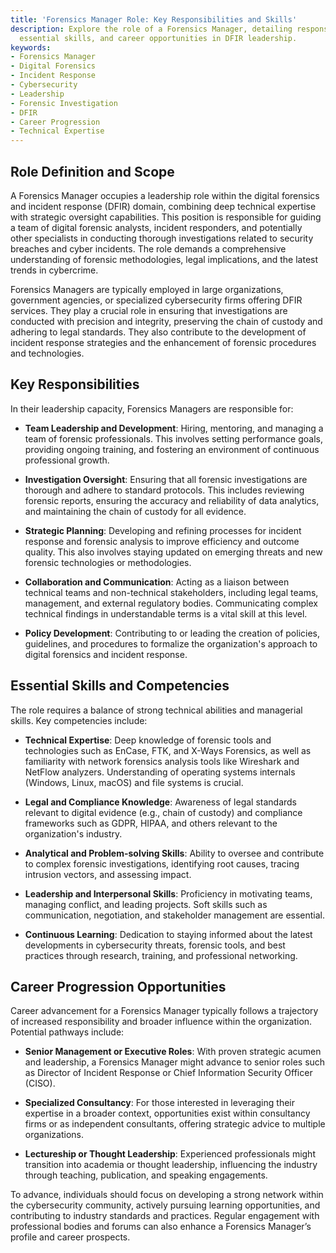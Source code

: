 ```yaml
---
title: 'Forensics Manager Role: Key Responsibilities and Skills'
description: Explore the role of a Forensics Manager, detailing responsibilities,
  essential skills, and career opportunities in DFIR leadership.
keywords:
- Forensics Manager
- Digital Forensics
- Incident Response
- Cybersecurity
- Leadership
- Forensic Investigation
- DFIR
- Career Progression
- Technical Expertise
---
```


## Role Definition and Scope

A Forensics Manager occupies a leadership role within the digital forensics and incident response (DFIR) domain, combining deep technical expertise with strategic oversight capabilities. This position is responsible for guiding a team of digital forensic analysts, incident responders, and potentially other specialists in conducting thorough investigations related to security breaches and cyber incidents. The role demands a comprehensive understanding of forensic methodologies, legal implications, and the latest trends in cybercrime.

Forensics Managers are typically employed in large organizations, government agencies, or specialized cybersecurity firms offering DFIR services. They play a crucial role in ensuring that investigations are conducted with precision and integrity, preserving the chain of custody and adhering to legal standards. They also contribute to the development of incident response strategies and the enhancement of forensic procedures and technologies.

## Key Responsibilities

In their leadership capacity, Forensics Managers are responsible for:

- **Team Leadership and Development**: Hiring, mentoring, and managing a team of forensic professionals. This involves setting performance goals, providing ongoing training, and fostering an environment of continuous professional growth.

- **Investigation Oversight**: Ensuring that all forensic investigations are thorough and adhere to standard protocols. This includes reviewing forensic reports, ensuring the accuracy and reliability of data analytics, and maintaining the chain of custody for all evidence.

- **Strategic Planning**: Developing and refining processes for incident response and forensic analysis to improve efficiency and outcome quality. This also involves staying updated on emerging threats and new forensic technologies or methodologies.

- **Collaboration and Communication**: Acting as a liaison between technical teams and non-technical stakeholders, including legal teams, management, and external regulatory bodies. Communicating complex technical findings in understandable terms is a vital skill at this level.

- **Policy Development**: Contributing to or leading the creation of policies, guidelines, and procedures to formalize the organization's approach to digital forensics and incident response.

## Essential Skills and Competencies

The role requires a balance of strong technical abilities and managerial skills. Key competencies include:

- **Technical Expertise**: Deep knowledge of forensic tools and technologies such as EnCase, FTK, and X-Ways Forensics, as well as familiarity with network forensics analysis tools like Wireshark and NetFlow analyzers. Understanding of operating systems internals (Windows, Linux, macOS) and file systems is crucial.

- **Legal and Compliance Knowledge**: Awareness of legal standards relevant to digital evidence (e.g., chain of custody) and compliance frameworks such as GDPR, HIPAA, and others relevant to the organization's industry.

- **Analytical and Problem-solving Skills**: Ability to oversee and contribute to complex forensic investigations, identifying root causes, tracing intrusion vectors, and assessing impact.

- **Leadership and Interpersonal Skills**: Proficiency in motivating teams, managing conflict, and leading projects. Soft skills such as communication, negotiation, and stakeholder management are essential.

- **Continuous Learning**: Dedication to staying informed about the latest developments in cybersecurity threats, forensic tools, and best practices through research, training, and professional networking.

## Career Progression Opportunities

Career advancement for a Forensics Manager typically follows a trajectory of increased responsibility and broader influence within the organization. Potential pathways include:

- **Senior Management or Executive Roles**: With proven strategic acumen and leadership, a Forensics Manager might advance to senior roles such as Director of Incident Response or Chief Information Security Officer (CISO).

- **Specialized Consultancy**: For those interested in leveraging their expertise in a broader context, opportunities exist within consultancy firms or as independent consultants, offering strategic advice to multiple organizations.

- **Lectureship or Thought Leadership**: Experienced professionals might transition into academia or thought leadership, influencing the industry through teaching, publication, and speaking engagements.

To advance, individuals should focus on developing a strong network within the cybersecurity community, actively pursuing learning opportunities, and contributing to industry standards and practices. Regular engagement with professional bodies and forums can also enhance a Forensics Manager’s profile and career prospects.